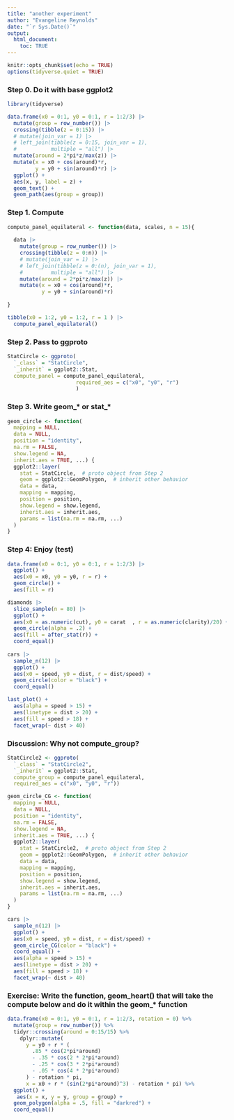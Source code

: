 ```yaml
---
title: "another experiment"
author: "Evangeline Reynolds"
date: "`r Sys.Date()`"
output: 
  html_document:
    toc: TRUE
---
```


```r
knitr::opts_chunk$set(echo = TRUE)
options(tidyverse.quiet = TRUE)
```



### Step 0.  Do it with base ggplot2

```r
library(tidyverse)

data.frame(x0 = 0:1, y0 = 0:1, r = 1:2/3) |> 
  mutate(group = row_number()) |> 
  crossing(tibble(z = 0:15)) |> 
  # mutate(join_var = 1) |> 
  # left_join(tibble(z = 0:15, join_var = 1),
  #           multiple = "all") |> 
  mutate(around = 2*pi*z/max(z)) |> 
  mutate(x = x0 + cos(around)*r,
         y = y0 + sin(around)*r) |> 
  ggplot() + 
  aes(x, y, label = z) +
  geom_text() +
  geom_path(aes(group = group))
```


### Step 1. Compute

```r
compute_panel_equilateral <- function(data, scales, n = 15){
  
  data |> 
    mutate(group = row_number()) |> 
    crossing(tibble(z = 0:n)) |>
    # mutate(join_var = 1) |> 
    # left_join(tibble(z = 0:(n), join_var = 1),
    #         multiple = "all") |> 
    mutate(around = 2*pi*z/max(z)) |> 
    mutate(x = x0 + cos(around)*r,
           y = y0 + sin(around)*r) 
  
}

tibble(x0 = 1:2, y0 = 1:2, r = 1 ) |> 
  compute_panel_equilateral()


```

### Step 2. Pass to ggproto

```r
StatCircle <- ggproto(
  `_class` = "StatCircle", 
  `_inherit` = ggplot2::Stat,
  compute_panel = compute_panel_equilateral,
                      required_aes = c("x0", "y0", "r")
                      )
```

### Step 3. Write geom_* or stat_*

```r
geom_circle <- function(
  mapping = NULL,
  data = NULL,
  position = "identity",
  na.rm = FALSE,
  show.legend = NA,
  inherit.aes = TRUE, ...) {
  ggplot2::layer(
    stat = StatCircle,  # proto object from Step 2
    geom = ggplot2::GeomPolygon,  # inherit other behavior
    data = data,
    mapping = mapping,
    position = position,
    show.legend = show.legend,
    inherit.aes = inherit.aes,
    params = list(na.rm = na.rm, ...)
  )
}
```



### Step 4: Enjoy (test)

```r
data.frame(x0 = 0:1, y0 = 0:1, r = 1:2/3) |> 
  ggplot() + 
  aes(x0 = x0, y0 = y0, r = r) + 
  geom_circle() + 
  aes(fill = r)

diamonds |> 
  slice_sample(n = 80) |> 
  ggplot() + 
  aes(x0 = as.numeric(cut), y0 = carat  , r = as.numeric(clarity)/20) + 
  geom_circle(alpha = .2) + 
  aes(fill = after_stat(r)) +
  coord_equal()
  
cars |> 
  sample_n(12) |>  
  ggplot() + 
  aes(x0 = speed, y0 = dist, r = dist/speed) + 
  geom_circle(color = "black") +
  coord_equal()

last_plot() + 
  aes(alpha = speed > 15) +
  aes(linetype = dist > 20) +
  aes(fill = speed > 18) +
  facet_wrap(~ dist > 40)
```

### Discussion: Why not compute_group?

```r
StatCircle2 <- ggproto(
  `_class` = "StatCircle2",
  `_inherit` = ggplot2::Stat,
  compute_group = compute_panel_equilateral,
  required_aes = c("x0", "y0", "r"))

geom_circle_CG <- function(
  mapping = NULL,
  data = NULL,
  position = "identity",
  na.rm = FALSE,
  show.legend = NA,
  inherit.aes = TRUE, ...) {
  ggplot2::layer(
    stat = StatCircle2,  # proto object from Step 2
    geom = ggplot2::GeomPolygon,  # inherit other behavior
    data = data,
    mapping = mapping,
    position = position,
    show.legend = show.legend,
    inherit.aes = inherit.aes,
    params = list(na.rm = na.rm, ...)
  )
}

cars |> 
  sample_n(12) |>  
  ggplot() + 
  aes(x0 = speed, y0 = dist, r = dist/speed) + 
  geom_circle_CG(color = "black") +
  coord_equal() + 
  aes(alpha = speed > 15) +
  aes(linetype = dist > 20) +
  aes(fill = speed > 18) +
  facet_wrap(~ dist > 40)
```


### Exercise: Write the function, geom_heart() that will take the compute below and do it within the geom_* function

```r
data.frame(x0 = 0:1, y0 = 0:1, r = 1:2/3, rotation = 0) %>% 
  mutate(group = row_number()) %>% 
  tidyr::crossing(around = 0:15/15) %>%
    dplyr::mutate(
      y = y0 + r * (
        .85 * cos(2*pi*around)
        - .35 * cos(2 * 2*pi*around)
        - .25 * cos(3 * 2*pi*around)
        - .05 * cos(4 * 2*pi*around)
      ) - rotation * pi,
      x = x0 + r * (sin(2*pi*around)^3) - rotation * pi) %>% 
  ggplot() +
   aes(x = x, y = y, group = group) + 
  geom_polygon(alpha = .5, fill = "darkred") + 
  coord_equal()
```
